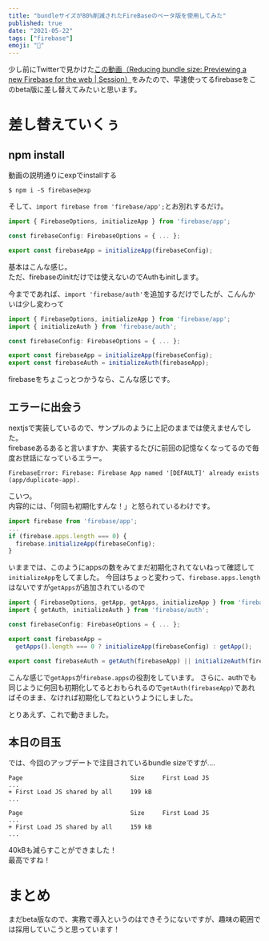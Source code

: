```yaml
---
title: "bundleサイズが80%削減されたFireBaseのベータ版を使用してみた"
published: true
date: "2021-05-22"
tags: ["firebase"]
emoji: "🤔"
---
```


少し前にTwitterで見かけた[この動画（Reducing bundle size: Previewing a new Firebase for the web | Session）](https://www.youtube.com/watch?v=r5eJQ3nPc6A)をみたので、早速使ってるfirebaseをこのbeta版に差し替えてみたいと思います。



# 差し替えていくぅ
## npm install

動画の説明通りにexpでinstallする

```
$ npm i -S firebase@exp
```

そして、`import firebase from 'firebase/app';`とお別れするだけ。

```javascript:firebase.ts
import { FirebaseOptions, initializeApp } from 'firebase/app';

const firebaseConfig: FirebaseOptions = { ... };

export const firebaseApp = initializeApp(firebaseConfig);
```

基本はこんな感じ。  
ただ、firebaseのinitだけでは使えないのでAuthもinitします。

今までであれば、`import 'firebase/auth'`を追加するだけでしたが、こんんかいは少し変わって

```javascript:firebase.ts
import { FirebaseOptions, initializeApp } from 'firebase/app';
import { initializeAuth } from 'firebase/auth';

const firebaseConfig: FirebaseOptions = { ... };

export const firebaseApp = initializeApp(firebaseConfig);
export const firebaseAuth = initializeAuth(firebaseApp);
```

firebaseをちょこっとつかうなら、こんな感じです。

## エラーに出会う
nextjsで実装しているので、サンプルのように上記のままでは使えませんでした。  
firebaseあるあると言いますか、実装するたびに前回の記憶なくなってるので毎度お世話になっているエラー。

```
FirebaseError: Firebase: Firebase App named '[DEFAULT]' already exists (app/duplicate-app).
```

こいつ。  
内容的には、「何回も初期化すんな！」と怒られているわけです。

```javascript
import firebase from 'firebase/app';
...
if (firebase.apps.length === 0) {
  firebase.initializeApp(firebaseConfig);
}
```

いままでは、このようにappsの数をみてまだ初期化されてないねって確認して`initializeApp`をしてました。
今回はちょっと変わって、`firebase.apps.length`はないですが`getApps`が追加されているので

```javascript:firebase.ts
import { FirebaseOptions, getApp, getApps, initializeApp } from 'firebase/app';
import { getAuth, initializeAuth } from 'firebase/auth';

const firebaseConfig: FirebaseOptions = { ... };

export const firebaseApp =
  getApps().length === 0 ? initializeApp(firebaseConfig) : getApp();

export const firebaseAuth = getAuth(firebaseApp) || initializeAuth(firebaseApp);
```

こんな感じで`getApps`が`firebase.apps`の役割をしています。
さらに、authでも同じように何回も初期化してるとおもられるので`getAuth(firebaseApp)`であればそのまま、なければ初期化してねというようにしました。

とりあえず、これで動きました。

## 本日の目玉
では、今回のアップデートで注目されているbundle sizeですが....


```javascript:変更前のファイルサイズ
Page                              Size     First Load JS
...
+ First Load JS shared by all     199 kB
...
```

```javascript:変更後のファイルサイズ
Page                              Size     First Load JS
...
+ First Load JS shared by all     159 kB
...
```

40kBも減らすことができました！  
最高ですね！  

# まとめ

まだbeta版なので、実務で導入というのはできそうにないですが、趣味の範囲では採用していこうと思っています！
